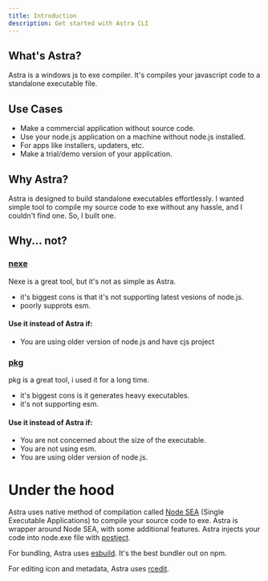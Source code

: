 ```yaml
---
title: Introduction
description: Get started with Astra CLI
---
```

## What's Astra?
Astra is a windows js to exe compiler. 
It's compiles your javascript code to a standalone executable file.

## Use Cases
- Make a commercial application without source code.
- Use your node.js application on a machine without node.js installed.
- For apps like installers, updaters, etc.
- Make a trial/demo version of your application.

## Why Astra?
Astra is designed to build standalone executables effortlessly.
I wanted simple tool to compile my source code to exe without any hassle, and I couldn't find one.
So, I built one.

## Why... not?
### [nexe](https://npmjs.com/package/nexe)
Nexe is a great tool, but it's not as simple as Astra. 
- it's biggest cons is that it's not supporting latest vesions of node.js.
- poorly supprots esm.

#### Use it instead of Astra if:
- You are using older version of node.js and have cjs project

### [pkg](https://npmjs.com/package/pkg)
pkg is a great tool, i used it for a long time.
- it's biggest cons is it generates heavy executables.
- it's not supporting esm.

#### Use it instead of Astra if:
- You are not concerned about the size of the executable.
- You are not using esm.
- You are using older version of node.js.

# Under the hood
Astra uses native method of compilation called [Node SEA](https://nodejs.org/api/single-executable-applications.html) (Single Executable Applications) to compile your source code to exe.
Astra is wrapper around Node SEA, with some additional features.
Astra injects your code into node.exe file with [postject](https://npmjs.com/package/postject).

For bundling, Astra uses [esbuild](https://npmjs.com/package/esbuild). It's the best bundler out on npm.

For editing icon and metadata, Astra uses [rcedit](https://github.com/electron/rcedit).